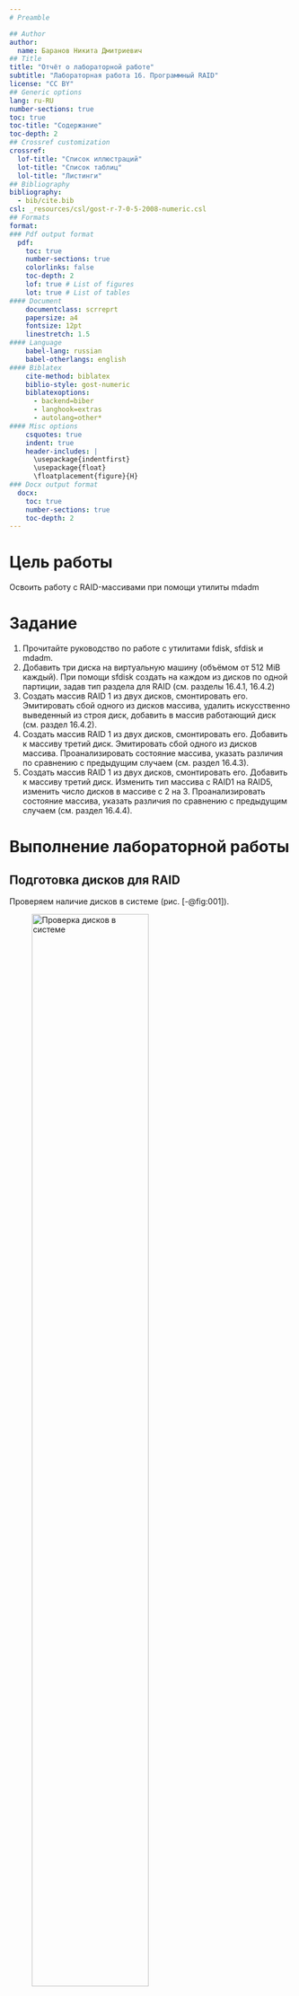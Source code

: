 ```yaml
---
# Preamble

## Author
author:
  name: Баранов Никита Дмитриевич
## Title
title: "Отчёт о лабораторной работе"
subtitle: "Лабораторная работа 16. Программный RAID"
license: "CC BY"
## Generic options
lang: ru-RU
number-sections: true
toc: true
toc-title: "Содержание"
toc-depth: 2
## Crossref customization
crossref:
  lof-title: "Список иллюстраций"
  lot-title: "Список таблиц"
  lol-title: "Листинги"
## Bibliography
bibliography:
  - bib/cite.bib
csl: _resources/csl/gost-r-7-0-5-2008-numeric.csl
## Formats
format:
### Pdf output format
  pdf:
    toc: true
    number-sections: true
    colorlinks: false
    toc-depth: 2
    lof: true # List of figures
    lot: true # List of tables
#### Document
    documentclass: scrreprt
    papersize: a4
    fontsize: 12pt
    linestretch: 1.5
#### Language
    babel-lang: russian
    babel-otherlangs: english
#### Biblatex
    cite-method: biblatex
    biblio-style: gost-numeric
    biblatexoptions:
      - backend=biber
      - langhook=extras
      - autolang=other*
#### Misc options
    csquotes: true
    indent: true
    header-includes: |
      \usepackage{indentfirst}
      \usepackage{float}
      \floatplacement{figure}{H}
### Docx output format
  docx:
    toc: true
    number-sections: true
    toc-depth: 2
---
```


# Цель работы

Освоить работу с RAID-массивами при помощи утилиты mdadm

# Задание

1. Прочитайте руководство по работе с утилитами fdisk, sfdisk и mdadm.
2. Добавить три диска на виртуальную машину (объёмом от 512 MiB каждый). При помощи sfdisk создать на каждом из дисков по одной партиции, задав тип раздела для
RAID (см. разделы 16.4.1, 16.4.2)
3. Создать массив RAID 1 из двух дисков, смонтировать его. Эмитировать сбой одного из
дисков массива, удалить искусственно выведенный из строя диск, добавить в массив
работающий диск (см. раздел 16.4.2).
4. Создать массив RAID 1 из двух дисков, смонтировать его. Добавить к массиву третий диск. Эмитировать сбой одного из дисков массива. Проанализировать состояние
массива, указать различия по сравнению с предыдущим случаем (см. раздел 16.4.3).
5. Создать массив RAID 1 из двух дисков, смонтировать его. Добавить к массиву третий
диск. Изменить тип массива с RAID1 на RAID5, изменить число дисков в массиве с 2 на 3.
Проанализировать состояние массива, указать различия по сравнению с предыдущим
случаем (см. раздел 16.4.4).

# Выполнение лабораторной работы

## Подготовка дисков для RAID

Проверяем наличие дисков в системе (рис. [-@fig:001]).

![Проверка дисков в системе](image/1.png){#fig:001 width=70%}

Создаем разделы на каждом из дисков (рис. [-@fig:001], [-@fig:002]).

![Создание разделов на дисках](image/2.png){#fig:002 width=70%}

Проверяем тип созданных разделов (рис. [-@fig:002]).

**Тип разделов:** 83 (Linux)

Меняем тип разделов на Linux raid autodetect (fd) (рис. [-@fig:003]).

![Изменение типа разделов на RAID](image/3.png){#fig:003 width=70%}

Проверяем состояние дисков после изменения типа разделов (рис. [-@fig:003]).

**Состояние дисков:** все разделы имеют тип fd (Linux raid autodetect)

## Создание RAID-массива уровня 1

Создаем RAID 1 массив из двух дисков (рис. [-@fig:004]).

![Создание RAID 1 массива](image/4.png){#fig:004 width=70%}

Проверяем состояние массива (рис. [-@fig:004]).

**Состояние массива:** активен, оба устройства в состоянии [UU], синхронизация завершена

Создаем файловую систему и настраиваем монтирование (рис. [-@fig:005], [-@fig:006]).

![Создание файловой системы и монтирование](image/5.png){#fig:005 width=70%}
![Настройка /etc/fstab](image/6.png){#fig:006 width=70%}

## Имитация сбоя и замена диска

Имитируем сбой диска и выполняем замену (рис. [-@fig:007]).

![Имитация сбоя и замена диска](image/7.png){#fig:007 width=70%}

**Состояние массива после замены:** массив восстановлен с новым диском, оба устройства в состоянии [UU]

## RAID-массив с горячим резервом

Создаем RAID 1 массив с горячим резервом (рис. [-@fig:008]).

![RAID массив с горячим резервом](image/8.png){#fig:008 width=70%}

**Состояние массива:** 2 активных устройства, 1 запасное, состояние clean

Имитируем сбой диска и проверяем автоматическое восстановление (рис. [-@fig:009]).

![Автоматическое восстановление массива](image/9.png){#fig:009 width=70%}

**Состояние массива после сбоя:** массив автоматически перестроился с использованием запасного диска

## Преобразование RAID 1 в RAID 5

Создаем новый массив и преобразуем его в RAID 5 (рис. [-@fig:010], [-@fig:011], [-@fig:012]).

![Преобразование в RAID 5](image/10.png){#fig:010 width=70%}
![Изменение уровня RAID](image/11.png){#fig:011 width=70%}
![Изменение количества дисков в RAID 5](image/12.png){#fig:012 width=70%}

**Состояние массива после преобразования:** массив преобразован в RAID 5, выполняется изменение размера (25% complete)

Завершаем работу с массивами (рис. [-@fig:013]).

![Завершение работы с RAID](image/13.png){#fig:013 width=70%}

# Выводы

Мы освоили работу с RAID-массивами при помощи утилиты mdadm

# Список литературы{.unnumbered}

::: {#refs}
:::
